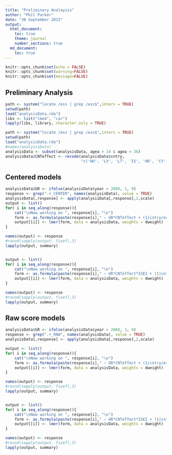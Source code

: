 ```yaml
---
title: "Preliminary Analaysis"
author: "Phil Parker"
date: "30 September 2015"
output:
  html_document:
    toc: true
    theme: journal
    number_sections: true
  md_document:
    toc: true 
---
```


```r
knitr::opts_chunk$set(echo = FALSE)
knitr::opts_chunk$set(warning=FALSE)
knitr::opts_chunk$set(message=FALSE)
```

## Preliminary Analysis

```r
path <- system("locate /ess | grep /ess$",intern = TRUE)
setwd(path)
load("analysisData.rda")
libs <- list("lme4", "car")
lapply(libs, library, character.only = TRUE)
```

```r
path <- system("locate /ess | grep /ess$",intern = TRUE)
setwd(path)
load("analysisData.rda")
#names(analysisData)
analysisData <- subset(analysisData, agea > 14 & agea < 36)
analysisData$CNTeffect <- recode(analysisData$cntry,
								 "c('HU', 'LV', 'LT', 'IS', 'HR', 'CY', 'GR', 'IE', 'IT', 'PT', 'ES') = 'MOST'; c('AT', 'BE', 'FI', 'FR','DE', 'NL', 'RO', 'SK', 'SL', 'GB', 'IL') = 'MOD'; c('BG', 'CZ', 'DK', 'LU','NO', 'PL', 'SE', 'CH', 'TR') = 'LEAST'; c('AL','EE', 'RU', 'SI', 'UA', 'XK') = NA")
```
## Centered models
```r
analysisData$GR <- ifelse(analysisData$year > 2008, 1, 0)
response <- grep(".+_CENTER", names(analysisData), value = TRUE)
analysisData[,response] <- apply(analysisData[,response],2,scale)
output <- list()
for( i in seq_along(response)){
	cat("\nNow working on ", response[i], "\n")
	form <- as.formula(paste(response[i]," ~ GR*CNTeffect + (1|cntry/essround)"))
	output[[i]] <- lmer(form, data = analysisData, weights = dweight)
} 

names(output) <- response
#round(sapply(output, fixef),3)
lapply(output, summary)


output <- list()
for( i in seq_along(response)){
	cat("\nNow working on ", response[i], "\n")
	form <- as.formula(paste(response[i]," ~ GR*CNTeffect*ISEI + (1|cntry/essround)"))
	output[[i]] <- lmer(form, data = analysisData, weights = dweight)
} 

names(output) <- response
#round(sapply(output, fixef),3)
lapply(output, summary)
```

## Raw score models
```r
analysisData$GR <- ifelse(analysisData$year > 2008, 1, 0)
response <- grep(".+_RAW", names(analysisData), value = TRUE)
analysisData[,response] <- apply(analysisData[,response],2,scale)

output <- list()
for( i in seq_along(response)){
	cat("\nNow working on ", response[i], "\n")
	form <- as.formula(paste(response[i]," ~ GR*CNTeffect + (1|cntry/essround)"))
	output[[i]] <- lmer(form, data = analysisData, weights = dweight)
} 

names(output) <- response
#round(sapply(output, fixef),3)
lapply(output, summary)


output <- list()
for( i in seq_along(response)){
	cat("\nNow working on ", response[i], "\n")
	form <- as.formula(paste(response[i]," ~ GR*CNTeffect*ISEI + (1|cntry/essround)"))
	output[[i]] <- lmer(form, data = analysisData, weights = dweight)
} 

names(output) <- response
#round(sapply(output, fixef),3)
lapply(output, summary)
```
